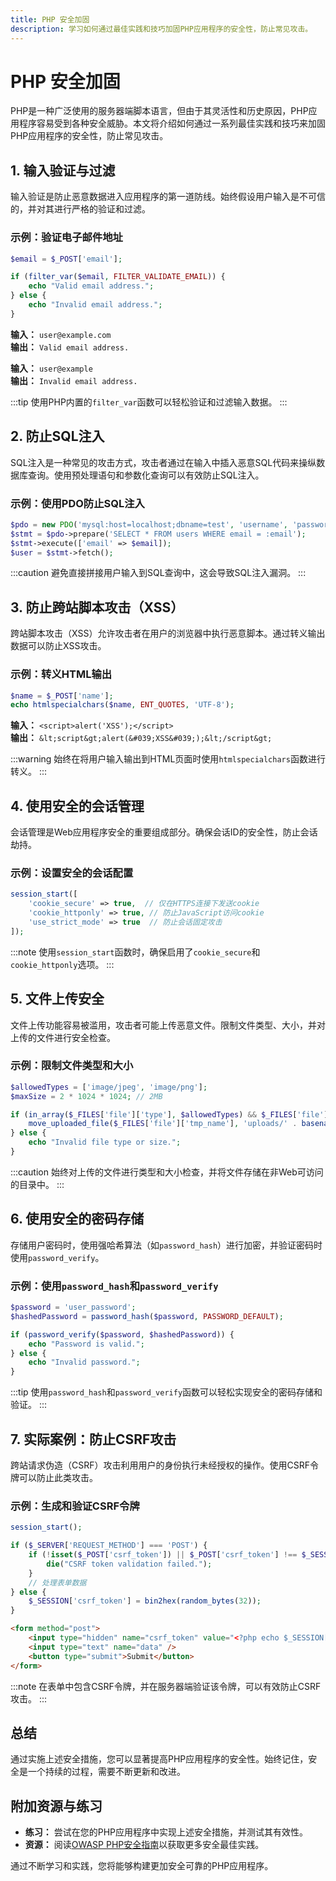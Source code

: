 ```yaml
---
title: PHP 安全加固
description: 学习如何通过最佳实践和技巧加固PHP应用程序的安全性，防止常见攻击。
---
```


# PHP 安全加固

PHP是一种广泛使用的服务器端脚本语言，但由于其灵活性和历史原因，PHP应用程序容易受到各种安全威胁。本文将介绍如何通过一系列最佳实践和技巧来加固PHP应用程序的安全性，防止常见攻击。

## 1. 输入验证与过滤

输入验证是防止恶意数据进入应用程序的第一道防线。始终假设用户输入是不可信的，并对其进行严格的验证和过滤。

### 示例：验证电子邮件地址

```php
$email = $_POST['email'];

if (filter_var($email, FILTER_VALIDATE_EMAIL)) {
    echo "Valid email address.";
} else {
    echo "Invalid email address.";
}
```

**输入：** `user@example.com`  
**输出：** `Valid email address.`

**输入：** `user@example`  
**输出：** `Invalid email address.`

:::tip
使用PHP内置的`filter_var`函数可以轻松验证和过滤输入数据。
:::

## 2. 防止SQL注入

SQL注入是一种常见的攻击方式，攻击者通过在输入中插入恶意SQL代码来操纵数据库查询。使用预处理语句和参数化查询可以有效防止SQL注入。

### 示例：使用PDO防止SQL注入

```php
$pdo = new PDO('mysql:host=localhost;dbname=test', 'username', 'password');
$stmt = $pdo->prepare('SELECT * FROM users WHERE email = :email');
$stmt->execute(['email' => $email]);
$user = $stmt->fetch();
```

:::caution
避免直接拼接用户输入到SQL查询中，这会导致SQL注入漏洞。
:::

## 3. 防止跨站脚本攻击（XSS）

跨站脚本攻击（XSS）允许攻击者在用户的浏览器中执行恶意脚本。通过转义输出数据可以防止XSS攻击。

### 示例：转义HTML输出

```php
$name = $_POST['name'];
echo htmlspecialchars($name, ENT_QUOTES, 'UTF-8');
```

**输入：** `<script>alert('XSS');</script>`  
**输出：** `&lt;script&gt;alert(&#039;XSS&#039;);&lt;/script&gt;`

:::warning
始终在将用户输入输出到HTML页面时使用`htmlspecialchars`函数进行转义。
:::

## 4. 使用安全的会话管理

会话管理是Web应用程序安全的重要组成部分。确保会话ID的安全性，防止会话劫持。

### 示例：设置安全的会话配置

```php
session_start([
    'cookie_secure' => true,  // 仅在HTTPS连接下发送cookie
    'cookie_httponly' => true, // 防止JavaScript访问cookie
    'use_strict_mode' => true  // 防止会话固定攻击
]);
```

:::note
使用`session_start`函数时，确保启用了`cookie_secure`和`cookie_httponly`选项。
:::

## 5. 文件上传安全

文件上传功能容易被滥用，攻击者可能上传恶意文件。限制文件类型、大小，并对上传的文件进行安全检查。

### 示例：限制文件类型和大小

```php
$allowedTypes = ['image/jpeg', 'image/png'];
$maxSize = 2 * 1024 * 1024; // 2MB

if (in_array($_FILES['file']['type'], $allowedTypes) && $_FILES['file']['size'] <= $maxSize) {
    move_uploaded_file($_FILES['file']['tmp_name'], 'uploads/' . basename($_FILES['file']['name']));
} else {
    echo "Invalid file type or size.";
}
```

:::caution
始终对上传的文件进行类型和大小检查，并将文件存储在非Web可访问的目录中。
:::

## 6. 使用安全的密码存储

存储用户密码时，使用强哈希算法（如`password_hash`）进行加密，并验证密码时使用`password_verify`。

### 示例：使用`password_hash`和`password_verify`

```php
$password = 'user_password';
$hashedPassword = password_hash($password, PASSWORD_DEFAULT);

if (password_verify($password, $hashedPassword)) {
    echo "Password is valid.";
} else {
    echo "Invalid password.";
}
```

:::tip
使用`password_hash`和`password_verify`函数可以轻松实现安全的密码存储和验证。
:::

## 7. 实际案例：防止CSRF攻击

跨站请求伪造（CSRF）攻击利用用户的身份执行未经授权的操作。使用CSRF令牌可以防止此类攻击。

### 示例：生成和验证CSRF令牌

```php
session_start();

if ($_SERVER['REQUEST_METHOD'] === 'POST') {
    if (!isset($_POST['csrf_token']) || $_POST['csrf_token'] !== $_SESSION['csrf_token']) {
        die("CSRF token validation failed.");
    }
    // 处理表单数据
} else {
    $_SESSION['csrf_token'] = bin2hex(random_bytes(32));
}
```

```html
<form method="post">
    <input type="hidden" name="csrf_token" value="<?php echo $_SESSION['csrf_token']; ?>" />
    <input type="text" name="data" />
    <button type="submit">Submit</button>
</form>
```

:::note
在表单中包含CSRF令牌，并在服务器端验证该令牌，可以有效防止CSRF攻击。
:::

## 总结

通过实施上述安全措施，您可以显著提高PHP应用程序的安全性。始终记住，安全是一个持续的过程，需要不断更新和改进。

## 附加资源与练习

- **练习：** 尝试在您的PHP应用程序中实现上述安全措施，并测试其有效性。
- **资源：** 阅读[OWASP PHP安全指南](https://owasp.org/www-project-php-security-guide/)以获取更多安全最佳实践。

通过不断学习和实践，您将能够构建更加安全可靠的PHP应用程序。